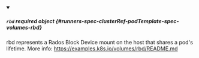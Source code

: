 


<details className="config-field" data-expandable="true" open>
<summary>

##### `rbd` <span className="config-field-required" data-required="false">required</span> <span className="config-field-type">object</span> <span className="config-field-default"></span> <span className="config-field-enum"></span> {#runners-spec-clusterRef-podTemplate-spec-volumes-rbd}

rbd represents a Rados Block Device mount on the host that shares a pod's lifetime.
More info: https://examples.k8s.io/volumes/rbd/README.md

</summary>

<PartialRbdreference />


</details>
